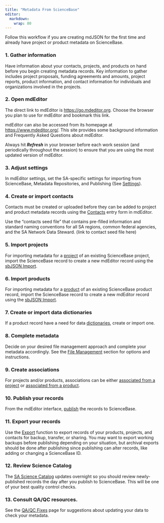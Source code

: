 ```yaml
---
title: "Metadata From ScienceBase"
editor: 
  markdown: 
    wrap: 80
---
```


Follow this workflow if you are creating mdJSON for the first time and already
have project or product metadata on ScienceBase.

### 1. Gather information 

Have information about your contacts, projects, and products on hand before you
begin creating metadata records. Key information to gather includes project
proposals, funding agreements and amounts, project reports, product information,
and contact information for individuals and organizations involved in the
projects.

### 2. Open mdEditor

The direct link to mdEditor is <https://go.mdeditor.org>. Choose the browser you
plan to use for mdEditor and bookmark this link.

mdEditor can also be accessed from its homepage at <https://www.mdeditor.org/>.
This site provides some background information and Frequently Asked Questions
about mdEditor.

Always hit ***Refresh*** in your browser before each work session (and
periodically throughout the session) to ensure that you are using the most
updated version of mdEditor.

### 3. Adjust settings

In mdEditor settings, set the SA-specific settings for importing from
ScienceBase, Metadata Repositories, and Publishing (See
[Settings](../settings.qmd)).

### 4. Create or import contacts

Contacts must be created or uploaded before they can be added to project and
product metadata records using the
[Contacts](../contact_records/contact_records_overview.qmd) entry form in
mdEditor.

Use the "contacts seed file" that contains pre-filled information and standard
naming conventions for all SA regions, common federal agencies, and the SA
Network Data Steward. (link to contact seed file here)

### 5. Import projects

For importing metadata for a
[project](../project_records/project_records_overview.qmd) of an existing 
ScienceBase project, import the ScienceBase record to create a new mdEditor 
record using the [sbJSON Import](../metadata_file_management/import_sbJSON.qmd).

### 6. Import products

For importing metadata for a
[product](../product_records/product_records_overview.qmd) of an existing 
ScienceBase product record, import the ScienceBase record to create a new 
mdEditor record using the [sbJSON Import](../metadata_file_management/import_sbJSON.qmd).

### 7. Create or import data dictionaries

If a product record have a need for data
[dictionaries](../product_records/dictionaries_tab_product.qmd), create or
import one.

### 8. Complete metadata

Decide on your desired file management approach and complete your metadata
accordingly. See the [File Management](../metadata_file_management/metadata_file_management_overview.qmd)
section for options and instructions.

### 9. Create associations

For projects and/or products, associations can be either [associated from a
project](../project_records/associated_tab_project.qmd) or [associated from
a product](../product_records/associated_tab_product.qmd).

### 10. Publish your records

From the mdEditor interface, [publish](../publishing/publishing_overview.qmd)
the records to ScienceBase.

### 11. Export your records

Use the [Export](../metadata_file_management/export.qmd) function to export
records of your products, projects, and contacts for backup, transfer, or
sharing. You may want to export working backups before publishing depending on
your situation, but archival exports should be done after publishing since
publishing can alter records, like adding or changing a ScienceBase ID.

### 12. Review Science Catalog

The [SA Science Catalog](https://www.fws.gov/science/catalog/) updates overnight
so you should review newly-published records the day after you publish to
ScienceBase. This will be one of your best quality control checks.

### 13. Consult QA/QC resources.

See the [QA/QC Fixes](../trouble_shooting/qa_qc_fixes.qmd) page for suggestions
about updating your data to check your metadata.
